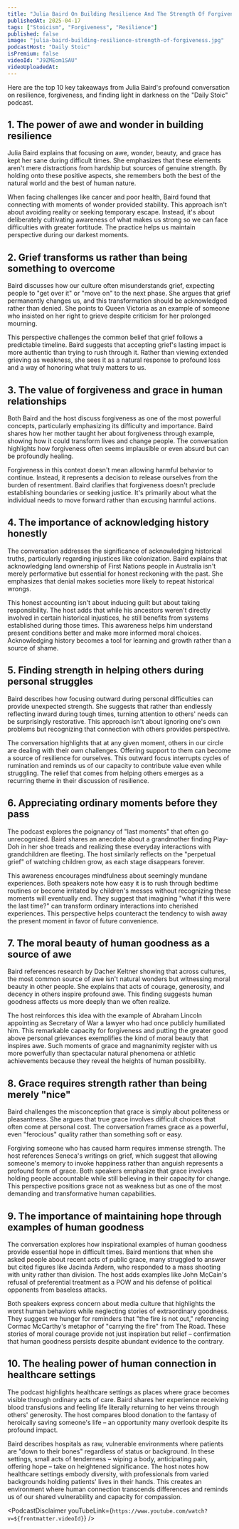 ```yaml
---
title: "Julia Baird On Building Resilience And The Strength Of Forgiveness"
publishedAt: 2025-04-17
tags: ["Stoicism", "Forgiveness", "Resilience"]
published: false
image: "julia-baird-building-resilience-strength-of-forgiveness.jpg"
podcastHost: "Daily Stoic"
isPremium: false
videoId: "J9ZMEom1SAU"
videoUploadedAt:
---
```



<PodcastSummaryPageLayout frontmatter={frontmatter}>

Here are the top 10 key takeaways from Julia Baird's profound conversation on resilience, forgiveness, and finding light in darkness on the "Daily Stoic" podcast.

## 1. The power of awe and wonder in building resilience

Julia Baird explains that focusing on awe, wonder, beauty, and grace has kept her sane during difficult times. She emphasizes that these elements aren't mere distractions from hardship but sources of genuine strength. By holding onto these positive aspects, she remembers both the best of the natural world and the best of human nature.

When facing challenges like cancer and poor health, Baird found that connecting with moments of wonder provided stability. This approach isn't about avoiding reality or seeking temporary escape. Instead, it's about deliberately cultivating awareness of what makes us strong so we can face difficulties with greater fortitude. The practice helps us maintain perspective during our darkest moments.

## 2. Grief transforms us rather than being something to overcome

Baird discusses how our culture often misunderstands grief, expecting people to "get over it" or "move on" to the next phase. She argues that grief permanently changes us, and this transformation should be acknowledged rather than denied. She points to Queen Victoria as an example of someone who insisted on her right to grieve despite criticism for her prolonged mourning.

This perspective challenges the common belief that grief follows a predictable timeline. Baird suggests that accepting grief's lasting impact is more authentic than trying to rush through it. Rather than viewing extended grieving as weakness, she sees it as a natural response to profound loss and a way of honoring what truly matters to us.

## 3. The value of forgiveness and grace in human relationships

Both Baird and the host discuss forgiveness as one of the most powerful concepts, particularly emphasizing its difficulty and importance. Baird shares how her mother taught her about forgiveness through example, showing how it could transform lives and change people. The conversation highlights how forgiveness often seems implausible or even absurd but can be profoundly healing.

Forgiveness in this context doesn't mean allowing harmful behavior to continue. Instead, it represents a decision to release ourselves from the burden of resentment. Baird clarifies that forgiveness doesn't preclude establishing boundaries or seeking justice. It's primarily about what the individual needs to move forward rather than excusing harmful actions.

## 4. The importance of acknowledging history honestly

The conversation addresses the significance of acknowledging historical truths, particularly regarding injustices like colonization. Baird explains that acknowledging land ownership of First Nations people in Australia isn't merely performative but essential for honest reckoning with the past. She emphasizes that denial makes societies more likely to repeat historical wrongs.

This honest accounting isn't about inducing guilt but about taking responsibility. The host adds that while his ancestors weren't directly involved in certain historical injustices, he still benefits from systems established during those times. This awareness helps him understand present conditions better and make more informed moral choices. Acknowledging history becomes a tool for learning and growth rather than a source of shame.

## 5. Finding strength in helping others during personal struggles

Baird describes how focusing outward during personal difficulties can provide unexpected strength. She suggests that rather than endlessly reflecting inward during tough times, turning attention to others' needs can be surprisingly restorative. This approach isn't about ignoring one's own problems but recognizing that connection with others provides perspective.

The conversation highlights that at any given moment, others in our circle are dealing with their own challenges. Offering support to them can become a source of resilience for ourselves. This outward focus interrupts cycles of rumination and reminds us of our capacity to contribute value even while struggling. The relief that comes from helping others emerges as a recurring theme in their discussion of resilience.

## 6. Appreciating ordinary moments before they pass

The podcast explores the poignancy of "last moments" that often go unrecognized. Baird shares an anecdote about a grandmother finding Play-Doh in her shoe treads and realizing these everyday interactions with grandchildren are fleeting. The host similarly reflects on the "perpetual grief" of watching children grow, as each stage disappears forever.

This awareness encourages mindfulness about seemingly mundane experiences. Both speakers note how easy it is to rush through bedtime routines or become irritated by children's messes without recognizing these moments will eventually end. They suggest that imagining "what if this were the last time?" can transform ordinary interactions into cherished experiences. This perspective helps counteract the tendency to wish away the present moment in favor of future convenience.

## 7. The moral beauty of human goodness as a source of awe

Baird references research by Dacher Keltner showing that across cultures, the most common source of awe isn't natural wonders but witnessing moral beauty in other people. She explains that acts of courage, generosity, and decency in others inspire profound awe. This finding suggests human goodness affects us more deeply than we often realize.

The host reinforces this idea with the example of Abraham Lincoln appointing as Secretary of War a lawyer who had once publicly humiliated him. This remarkable capacity for forgiveness and putting the greater good above personal grievances exemplifies the kind of moral beauty that inspires awe. Such moments of grace and magnanimity register with us more powerfully than spectacular natural phenomena or athletic achievements because they reveal the heights of human possibility.

## 8. Grace requires strength rather than being merely "nice"

Baird challenges the misconception that grace is simply about politeness or pleasantness. She argues that true grace involves difficult choices that often come at personal cost. The conversation frames grace as a powerful, even "ferocious" quality rather than something soft or easy.

Forgiving someone who has caused harm requires immense strength. The host references Seneca's writings on grief, which suggest that allowing someone's memory to invoke happiness rather than anguish represents a profound form of grace. Both speakers emphasize that grace involves holding people accountable while still believing in their capacity for change. This perspective positions grace not as weakness but as one of the most demanding and transformative human capabilities.

## 9. The importance of maintaining hope through examples of human goodness

The conversation explores how inspirational examples of human goodness provide essential hope in difficult times. Baird mentions that when she asked people about recent acts of public grace, many struggled to answer but cited figures like Jacinda Ardern, who responded to a mass shooting with unity rather than division. The host adds examples like John McCain's refusal of preferential treatment as a POW and his defense of political opponents from baseless attacks.

Both speakers express concern about media culture that highlights the worst human behaviors while neglecting stories of extraordinary goodness. They suggest we hunger for reminders that "the fire is not out," referencing Cormac McCarthy's metaphor of "carrying the fire" from The Road. These stories of moral courage provide not just inspiration but relief – confirmation that human goodness persists despite abundant evidence to the contrary.

## 10. The healing power of human connection in healthcare settings

The podcast highlights healthcare settings as places where grace becomes visible through ordinary acts of care. Baird shares her experience receiving blood transfusions and feeling life literally returning to her veins through others' generosity. The host compares blood donation to the fantasy of heroically saving someone's life – an opportunity many overlook despite its profound impact.

Baird describes hospitals as raw, vulnerable environments where patients are "down to their bones" regardless of status or background. In these settings, small acts of tenderness – wiping a body, anticipating pain, offering hope – take on heightened significance. The host notes how healthcare settings embody diversity, with professionals from varied backgrounds holding patients' lives in their hands. This creates an environment where human connection transcends differences and reminds us of our shared vulnerability and capacity for compassion.

<PodcastDisclaimer
  youTubeLink={`https://www.youtube.com/watch?v=${frontmatter.videoId}`}
/>

</PodcastSummaryPageLayout>
